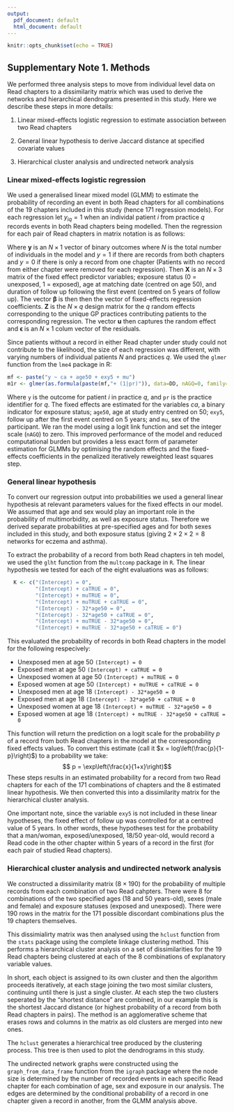 ```yaml
---
output:
  pdf_document: default
  html_document: default
---
```


```r
knitr::opts_chunk$set(echo = TRUE)
```
## Supplementary Note 1. Methods
We performed three analysis steps to move from individual level data on Read chapters to a dissimilarity matrix which was used to derive the networks and hierarchical dendrograms presented in this study. Here we describe these steps in more details:

1. Linear mixed-effects logistic regression to estimate association between two Read chapters 

2. General linear hypothesis to derive Jaccard distance at specified covariate values

3. Hierarchical cluster analysis and undirected network analysis

### Linear mixed-effects logistic regression 
We used a generalised linear mixed model (GLMM) to estimate the probability of recording an event in both Read chapters for all combinations of the 19 chapters included in this study (hence 171 regression models). For each regression let $y_{iq}=1$ when an individal patient $i$ from practice $q$ records events in both Read chapters being modelled. Then the regression for each pair of Read chapters in matrix notation is as follows:

\begin{equation}
\boldsymbol{y} = \boldsymbol{X\beta} + \boldsymbol{Zu} + \boldsymbol{\epsilon} 
\end{equation}

Where $\boldsymbol{y}$ is an $N\times1$ vector of binary outcomes where $N$ is the total number of individuals in the model and $y = 1$ if there are records from both chapters and $y = 0$ if there is only a record from one chapter (Patients with no record from either chapter were removed for each regression). Then $\boldsymbol{X}$ is an $N\times 3$ matrix of the fixed effect predictor variables; exposure status (0 = unexposed, 1 = exposed), age at matching date (centred on age 50), and duration of follow up following the first event (centred on 5 years of follow up). The vector $\boldsymbol{\beta}$ is then then the vector of fixed-effects regression coefficients. $\boldsymbol{Z}$ is the $N \times q$ design matrix for the $q$ random effects corresponding to the unique GP practices contributing patients to the corresponding regression. The vector $\boldsymbol{u}$ then captures the random effect and $\boldsymbol{\epsilon}$ is an $N \times 1$ colum vector of the residuals.

Since patients without a record in either Read chapter under study could not contribute to the likelihood, the size of each regression was different, with varying numbers of individual patients $N$ and practices $q$. We used the `glmer` function from the `lme4` package in R: 
```r
mf <- paste("y ~ ca + age50 + exy5 + mu")
m1r <- glmer(as.formula(paste(mf,"+ (1|pr)")), data=DD, nAGQ=0, family=binomial())
```
Where `y` is the outcome for patient $i$ in practice $q$, and `pr` is the practice identifier for $q$. The fixed effects are estimated for the variables $ca$, a binary indicator for exposure status; `age50`, age at study entry centred on 50; `exy5`, follow up after the first event centred on 5 years; and `mu`, sex of the participant. We ran the model using a logit link function and set the integer scale (`nAGQ`) to zero. This improved performance of the model and reduced computational burden but provides a less exact form of parameter estimation for GLMMs by optimising the random effects and the fixed-effects coefficients in the penalized iteratively reweighted least squares step. 

### General linear hypothesis
To convert our regression output into probabilities we used a general linear hypothesis at relevant parameters values for the fixed effects in our model. We assumed that age and sex would play an important role in the probability of multimorbidity, as well as exposure status. Therefore we derived separate probabilities at pre-specified ages and for both sexes included in this study, and both exposure status (giving $2 \times 2 \times 2=8$ networks for eczema and asthma). 

To extract the probability of a record from both Read chapters in teh model, we used the `glht` function from the `multcomp` package in `R`. The linear hypothesis we tested for each of the eight evaluations was as follows: 
```r
  K <- c("(Intercept) = 0",
         "(Intercept) + caTRUE = 0",
         "(Intercept) + muTRUE = 0",
         "(Intercept) + muTRUE + caTRUE = 0",
         "(Intercept) - 32*age50 = 0",
         "(Intercept) - 32*age50 + caTRUE = 0",
         "(Intercept) + muTRUE - 32*age50 = 0",
         "(Intercept) + muTRUE - 32*age50 + caTRUE = 0")
```
This evaluated the probability of records in both Read chapters in the model for the following respecively: 

* Unexposed men at age 50 `(Intercept) = 0`
* Exposed men at age 50 `(Intercept) + caTRUE = 0`
* Unexposed women at age 50 `(Intercept) + muTRUE = 0`
* Exposed women at age 50 `(Intercept) + muTRUE + caTRUE = 0`
* Unexposed men at age 18 `(Intercept) - 32*age50 = 0`
* Exposed men at age 18 `(Intercept) - 32*age50 + caTRUE = 0`
* Unexposed women at age 18 `(Intercept) + muTRUE - 32*age50 = 0`
* Exposed women at age 18 `(Intercept) + muTRUE - 32*age50 + caTRUE = 0`

This function will return the prediction on a logit scale for the probability $p$ of a record from both Read chapters in the model at the corresponding fixed effects values. To convert this estimate (call it $x = log\left(\frac{p}{1-p}\right)$) to a probability we take:
$$ p = \exp\left(\frac{x}{1+x}\right)$$
These steps results in an estimated probability for a record from two Read chapters for each of the 171 combinations of chapters and the 8 estimated linear hypothesis. We then converted this into a dissimilarity matrix for the hierarchical cluster analysis. 

One important note, since the variable `exy5` is not included in these linear hypotheses, the fixed effect of follow up was controlled for at a centred value of 5 years. In other words, these hypotheses test for the probability that a man/woman, exposed/unexposed, 18/50 year-old, would record a Read code in the other chapter within 5 years of a record in the first (for each pair of studied Read chapters).

### Hierarchical cluster analysis and undirected network analysis
We constructed a dissimilarity matrix ($8 \times 190$) for the probability of multiple records from each combination of two Read cahpters. There were 8 for combinations of the two specified ages (18 and 50 years-old), sexes (male and female) and exposure statuses (exposed and unexposed). There were 190 rows in the matrix for the 171 possible discordant combinations plus the 19 chapters themselves.

This dissimialirty matrix was then analysed using the `hclust` function from the `stats` package using the complete linkage clustering method. This performs a hierarchical cluster analysis on a set of dissimilarities for the 19 Read chapters being clustered at each of the 8 combinations of explanatory variable values. 

In short, each object is assigned to its own cluster and then the algorithm proceeds iteratively, at each stage joining the two most similar clusters, continuing until there is just a single cluster. At each step the two clusters seperated by the "shortest distance" are combined, in our example this is the shortest Jaccard distance (or highest probability of a record from both Read chapters in pairs). The method is an agglomerative scheme that erases rows and columns in the matrix as old clusters are merged into new ones.

The `hclust` generates a hierarchical tree produced by the clustering process. This tree is then used to plot the dendrograms in this study. 

The undirected network graphs were constructed using the `graph_from_data_frame` function from the `igraph` package where the node size is determined by the number of recorded events in each specific Read chapter for each combination of age, sex and exposure in our analysis. The edges are determined by the conditional probability of a record in one chapter given a record in another, from the GLMM analysis above. 